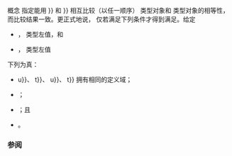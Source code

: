{{cpp/experimental/ranges/title|WeaklyEqualityComparableWith}}
{{cpp/experimental/ranges/concepts/navbar}}
{{ddcl|header=experimental/ranges/concepts|since=ranges|1=
template&lt; class T, class U &gt;
concept bool WeaklyEqualityComparableWith =
    requires(const std::remove_reference_t&lt;T&gt;&amp; t,
             const std::remove_reference_t&lt;U&gt;&amp; u) {
        { t == u } -&gt; Boolean&amp;&amp;;
        { t != u } -&gt; Boolean&amp;&amp;;
        { u == t } -&gt; Boolean&amp;&amp;;
        { u != t } -&gt; Boolean&amp;&amp;;
    };
}}

概念 {{tt|WeaklyEqualityComparableWith&lt;T, U&gt;}} 指定能用 {{tt|{{==}}}} 和 {{tt|!{{=}}}} 相互比较（以任一顺序）{{tt|T}} 类型对象和 {{tt|U}} 类型对象的相等性，而比较结果一致。更正式地说， {{tt|WeaklyEqualityComparableWith&lt;T, U&gt;}} 仅若满足下列条件才得到满足。给定
* {{tt|t}}，{{c|const std::remove_reference_t&lt;T&gt;}} 类型左值，和
* {{tt|u}}，{{c|const std::remove_reference_t&lt;U&gt;}} 类型左值
下列为真：
* {{c|t {{==}} u}}、{{c|u {{==}} t}}、{{c|t !{{=}} u}}、{{c|u !{{=}} t}} 拥有相同的定义域；
* {{c|1=bool(u == t) == bool(t == u)}}；
* {{c|1=bool(t != u) == !bool(t == u)}}；且
* {{c|1=bool(u != t) == bool(t != u)}}。

{{cpp/experimental/ranges/equality preservation}}
{{cpp/experimental/ranges/note implicit expression variations}}

===参阅===
{{dsc begin}}
{{dsc inc|cpp/experimental/ranges/concepts/dsc EqualityComparable}}
{{dsc end}}

{{langlinks|en}}